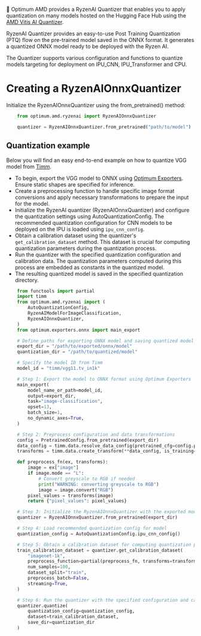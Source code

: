 <!--Copyright 2023 The HuggingFace Team. All rights reserved.
Licensed under the MIT License.
-->

🤗 Optimum AMD provides a RyzenAI Quantizer that enables you to apply quantization on many models hosted on the
Hugging Face Hub using the [AMD Vitis AI Quantizer](https://ryzenai.docs.amd.com/en/latest/vai_quant/vai_q_onnx.html).

RyzenAI Quantizer provides an easy-to-use Post Training Quantization (PTQ) flow on the pre-trained model saved in the
ONNX format. It generates a quantized ONNX model ready to be deployed with the Ryzen AI.

The Quantizer supports various configuration and functions to quantize models targeting for deployment on IPU_CNN,
IPU_Transformer and CPU.

# Creating a RyzenAIOnnxQuantizer

Initialize the RyzenAIOnnxQuantizer using the from_pretrained() method:

```python
    from optimum.amd.ryzenai import RyzenAIOnnxQuantizer

    quantizer = RyzenAIOnnxQuantizer.from_pretrained("path/to/model")
```

## Quantization example

Below you will find an easy end-to-end example on how to quantize VGG model from [Timm](https://huggingface.co/docs/timm/index).

* To begin, export the VGG model to ONNX using [Optimum Exporters](https://huggingface.co/docs/optimum/main/en/exporters/onnx/overview). Ensure static shapes are specified for inference.
* Create a preprocessing function to handle specific image format conversions and apply necessary transformations to prepare the input for the model.
* Initialize the RyzenAI quantizer (RyzenAIOnnxQuantizer) and configure the quantization settings using AutoQuantizationConfig. The recommended quantization configuration for CNN models to be deployed on the IPU is loaded using `ipu_cnn_config`.
* Obtain a calibration dataset using the quantizer's `get_calibration_dataset` method. This dataset is crucial for computing quantization parameters during the quantization process.
* Run the quantizer with the specified quantization configuration and calibration data. The quantization parameters computed during this process are embedded as constants in the quantized model.
* The resulting quantized model is saved in the specified quantization directory.

```python
    from functools import partial
    import timm
    from optimum.amd.ryzenai import (
        AutoQuantizationConfig,
        RyzenAIModelForImageClassification,
        RyzenAIOnnxQuantizer,
    )
    from optimum.exporters.onnx import main_export

    # Define paths for exporting ONNX model and saving quantized model
    export_dir = "/path/to/exported/onnx/model"
    quantization_dir = "/path/to/quantized/model"

    # Specify the model ID from Timm
    model_id = "timm/vgg11.tv_in1k"

    # Step 1: Export the model to ONNX format using Optimum Exporters
    main_export(
        model_name_or_path=model_id,
        output=export_dir,
        task="image-classification",
        opset=13,
        batch_size=1,
        no_dynamic_axes=True,
    )

    # Step 2: Preprocess configuration and data transformations
    config = PretrainedConfig.from_pretrained(export_dir)
    data_config = timm.data.resolve_data_config(pretrained_cfg=config.pretrained_cfg)
    transforms = timm.data.create_transform(**data_config, is_training=False)

    def preprocess_fn(ex, transforms):
        image = ex["image"]
        if image.mode == "L":
            # Convert greyscale to RGB if needed
            print("WARNING: converting greyscale to RGB")
            image = image.convert("RGB")
        pixel_values = transforms(image)
        return {"pixel_values": pixel_values}

    # Step 3: Initialize the RyzenAIOnnxQuantizer with the exported model
    quantizer = RyzenAIOnnxQuantizer.from_pretrained(export_dir)

    # Step 4: Load recommended quantization config for model
    quantization_config = AutoQuantizationConfig.ipu_cnn_config()

    # Step 5: Obtain a calibration dataset for computing quantization parameters
    train_calibration_dataset = quantizer.get_calibration_dataset(
        "imagenet-1k",
        preprocess_function=partial(preprocess_fn, transforms=transforms),
        num_samples=100,
        dataset_split="train",
        preprocess_batch=False,
        streaming=True,
    )

    # Step 6: Run the quantizer with the specified configuration and calibration data
    quantizer.quantize(
        quantization_config=quantization_config,
        dataset=train_calibration_dataset,
        save_dir=quantization_dir
    )

```